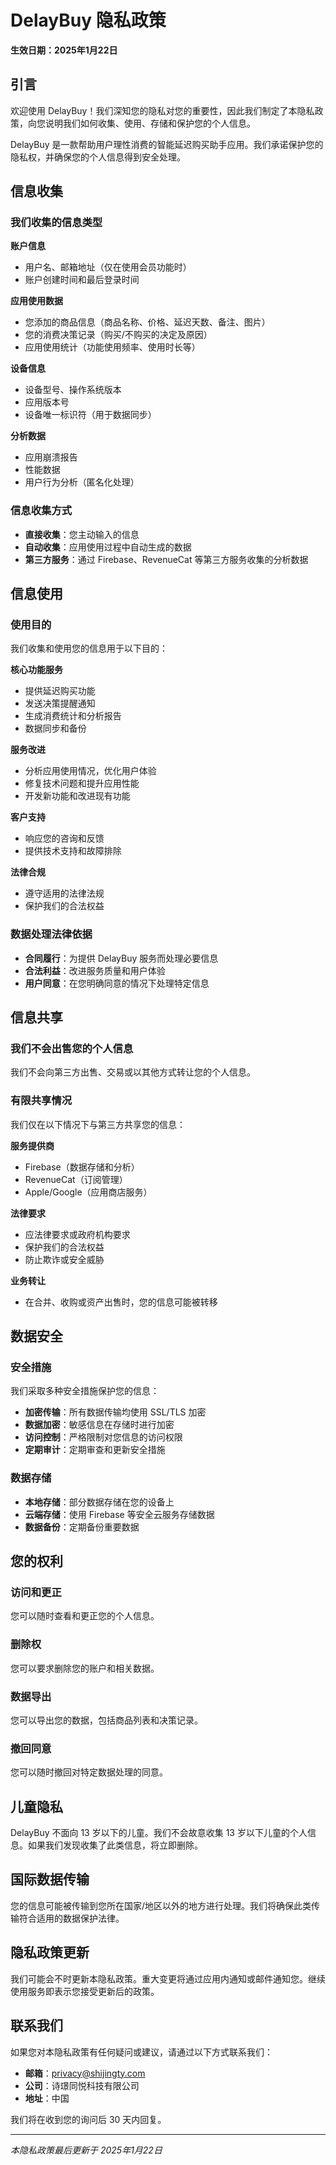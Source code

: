 # DelayBuy 隐私政策

**生效日期：2025年1月22日**

## 引言

欢迎使用 DelayBuy！我们深知您的隐私对您的重要性，因此我们制定了本隐私政策，向您说明我们如何收集、使用、存储和保护您的个人信息。

DelayBuy 是一款帮助用户理性消费的智能延迟购买助手应用。我们承诺保护您的隐私权，并确保您的个人信息得到安全处理。

## 信息收集

### 我们收集的信息类型

**账户信息**
- 用户名、邮箱地址（仅在使用会员功能时）
- 账户创建时间和最后登录时间

**应用使用数据**
- 您添加的商品信息（商品名称、价格、延迟天数、备注、图片）
- 您的消费决策记录（购买/不购买的决定及原因）
- 应用使用统计（功能使用频率、使用时长等）

**设备信息**
- 设备型号、操作系统版本
- 应用版本号
- 设备唯一标识符（用于数据同步）

**分析数据**
- 应用崩溃报告
- 性能数据
- 用户行为分析（匿名化处理）

### 信息收集方式

- **直接收集**：您主动输入的信息
- **自动收集**：应用使用过程中自动生成的数据
- **第三方服务**：通过 Firebase、RevenueCat 等第三方服务收集的分析数据

## 信息使用

### 使用目的

我们收集和使用您的信息用于以下目的：

**核心功能服务**
- 提供延迟购买功能
- 发送决策提醒通知
- 生成消费统计和分析报告
- 数据同步和备份

**服务改进**
- 分析应用使用情况，优化用户体验
- 修复技术问题和提升应用性能
- 开发新功能和改进现有功能

**客户支持**
- 响应您的咨询和反馈
- 提供技术支持和故障排除

**法律合规**
- 遵守适用的法律法规
- 保护我们的合法权益

### 数据处理法律依据

- **合同履行**：为提供 DelayBuy 服务而处理必要信息
- **合法利益**：改进服务质量和用户体验
- **用户同意**：在您明确同意的情况下处理特定信息

## 信息共享

### 我们不会出售您的个人信息

我们不会向第三方出售、交易或以其他方式转让您的个人信息。

### 有限共享情况

我们仅在以下情况下与第三方共享您的信息：

**服务提供商**
- Firebase（数据存储和分析）
- RevenueCat（订阅管理）
- Apple/Google（应用商店服务）

**法律要求**
- 应法律要求或政府机构要求
- 保护我们的合法权益
- 防止欺诈或安全威胁

**业务转让**
- 在合并、收购或资产出售时，您的信息可能被转移

## 数据安全

### 安全措施

我们采取多种安全措施保护您的信息：

- **加密传输**：所有数据传输均使用 SSL/TLS 加密
- **数据加密**：敏感信息在存储时进行加密
- **访问控制**：严格限制对您信息的访问权限
- **定期审计**：定期审查和更新安全措施

### 数据存储

- **本地存储**：部分数据存储在您的设备上
- **云端存储**：使用 Firebase 等安全云服务存储数据
- **数据备份**：定期备份重要数据

## 您的权利

### 访问和更正

您可以随时查看和更正您的个人信息。

### 删除权

您可以要求删除您的账户和相关数据。

### 数据导出

您可以导出您的数据，包括商品列表和决策记录。

### 撤回同意

您可以随时撤回对特定数据处理的同意。

## 儿童隐私

DelayBuy 不面向 13 岁以下的儿童。我们不会故意收集 13 岁以下儿童的个人信息。如果我们发现收集了此类信息，将立即删除。

## 国际数据传输

您的信息可能被传输到您所在国家/地区以外的地方进行处理。我们将确保此类传输符合适用的数据保护法律。

## 隐私政策更新

我们可能会不时更新本隐私政策。重大变更将通过应用内通知或邮件通知您。继续使用服务即表示您接受更新后的政策。

## 联系我们

如果您对本隐私政策有任何疑问或建议，请通过以下方式联系我们：

- **邮箱**：privacy@shijingty.com
- **公司**：诗璟同悦科技有限公司
- **地址**：中国

我们将在收到您的询问后 30 天内回复。

---

*本隐私政策最后更新于 2025年1月22日*
